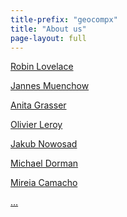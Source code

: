 ```yaml
---
title-prefix: "geocompx"
title: "About us"
page-layout: full
---
```


::: {.grid}

::: {.g-col-12 .g-col-md-6}
[Robin Lovelace](https://www.robinlovelace.net/)

[Jannes Muenchow](https://github.com/jannes-m)

[Anita Grasser](https://anitagraser.com/)

[Olivier Leroy](https://www.branchtwigleaf.com/)
:::

::: {.g-col-12 .g-col-md-6}
[Jakub Nowosad](https://jakubnowosad.com/)<link href="https://mastodon.social/@edzer" rel="me" />

[Michael Dorman](https://geobgu.xyz/)

[Mireia Camacho](https://github.com/DataMirai)

[...](https://github.com/Robinlovelace/geocompr/graphs/contributors)
:::

:::
